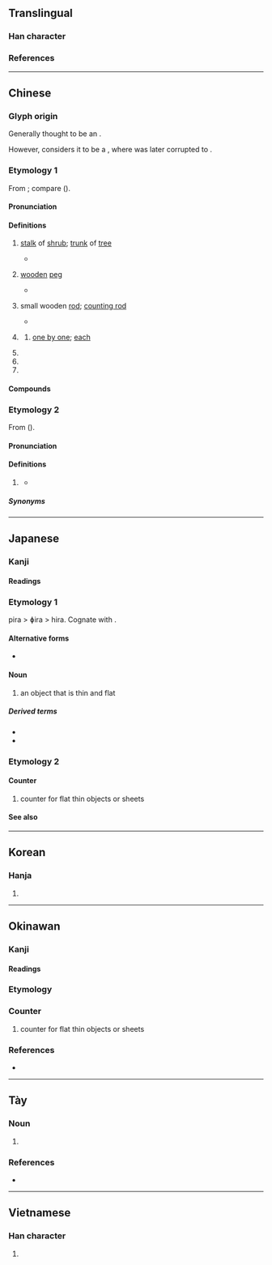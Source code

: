 {{character info}}
==Translingual==
{{Han stroke|[[File:枚 - U+0679A - KanjiVG stroke order.svg]]}}

===Han character===
{{Han char|rn=75|rad=木|as=04|sn=8|four=48940|canj=DOK|ids=⿰木攵}}

===References===
{{Han ref|kx=0516.080|dkj=14554|dj=0904.030|hdz=21171.010|uh=679A}}

----

==Chinese==
{{zh-forms}}

===Glyph origin===
{{Han etym}}
Generally thought to be an {{Han compound|木|攴|ls=ic|t1=tree; wood|t2=hand holding a stick|nocap=1}}.

However, {{zh-ref|Zhengzhang (2003)}} considers it to be a {{Han compound|木|文|ls=psc|c1=s|c2=p|t1=wood|nocap=1}}, where {{zh-l|*文}} was later corrupted to {{zh-l|*攴}}.

===Etymology 1===
From {{der|zh|aav}}; compare {{cog|okz|mek||branch; bough}} ({{zh-ref|Schuessler, 2007}}).

====Pronunciation====
{{zh-pron
|m=méi
|c=mui4
|h=pfs=mòi
|md=
|mn=xm,qz,tw:mûi/zz:bôe
|w=3me
|mc=y
|oc=y
|cat=n,cls
}}

====Definitions====
{{zh-hanzi}}

# {{lb|zh|archaic}} [[stalk]] of [[shrub]]; [[trunk]] of [[tree]]
#* {{zh-x|遵 彼 ^汝 墳，伐 其 條 枚。|Along those raised banks of the Ru,<br>I cut down the branches and slender '''stems'''.|ref=Shijing}}
# {{lb|zh|historical}} [[wooden]] [[peg]] {{gloss|a [[gag]] for [[marching]] [[soldier]]s to [[prevent]] [[talk]]ing}}
#* {{zh-x|又 如 赴-敵 之 兵，銜-枚 疾-走，不-聞 號令，但聞 人馬 之 行{xíng} 聲。|Or again, like the sound of soldiers going to battle, who march swiftly with their '''gags''' between their teeth, when the captain's voice cannot be heard, but only the tramp of horses and men moving. |CL|ref={{circa2|1059|short=yes}}, {{w|Ouyang Xiu}} ({{lw|zh|歐陽修}}), ''Autumn'' ({{lang|zh|《[[s:zh:秋聲賦|秋聲賦]]》}}). English [[s:More Translations from the Chinese/Autumn|translation]] by {{w|Arthur Waley}} (1919).}}
# {{lb|zh|obsolete}} small wooden [[rod]]; [[counting rod]]<!--《春秋左傳正義·昭十二年》注疏-->
#* {{zh-x|南 ^蒯 枚 筮 之，遇 ^坤 ䷁ 之 ^比 ䷇。|Nan Kuai used '''small rods''' in the place of yarrow stalks to divine in a casual manner. He first encountered the sign of ''Kun'' which then gave rise to ''Bi''.|ref=Zuozhuan}}
# {{lb|zh|dated}} {{zh-classifier|generic [[countable]] objects}}<!--Historical usage: ibid., "今人數物云一枚兩枚"-->
## [[one by one]]; [[each]]
##: {{zh-x|枚舉|to enumerate}}
# {{zh-classifier|[[small]], [[flat]] [[object]]s, such as [[coin]]s, [[stamp]]s, [[badge]]s, [[pearl]]s, [[sporting]] [[medal]]s|cat=y}}
# {{zh-classifier|[[rocket]]s, [[satellite]]s and certain [[weapon]]s (especially [[bomb]]s)}}
# {{surname|zh}}

====Compounds====
{{zh-der|不可枚舉|不遑枚舉|不勝枚舉|猜枚|枚枚|枚舉|枚卜|馬工枚速|銜枚|鉗馬銜枚|卷甲銜枚|商枚弄色|啣枚|枚列|枚別|枚子|枚數|枚文|枚筮|枚紀|枚藻|枚謝|枚賈|枚述|枚進|枚鄒|枚馬|條枚|油紙枚子|王枚|籌枚|紙枚|行枚|鄒枚|酒枚|雙枚|馬枚|馬遲枚疾|龜枚}}

===Etymology 2===
From {{bor|nan|onb|mɔʔ⁸|pos=classifier for objects}} ({{zh-ref|Fu, 2008}}).

====Pronunciation====
{{zh-pron
|cat=cls
}}
{{rfp|nan}}

====Definitions====
{{zh-hanzi}}

# {{lb|zh|Hainanese}} {{zh-classifier|generic [[countable]] objects}}
#* {{zh-x|kopi\Kopi 牛奶 飯珍 雞閹　這 枚 就是 海南 經典|Coffee with milk, rice balls and a capon, these are Hainan's classics.|MN-H|ref={{lang|zh|麦英}}, [https://www.youtube.com/watch?v=lfK_bAQQfPU&t=7s {{lang|zh|海南鸡饭}}]}}

=====Synonyms=====
{{zh-dial|個}}

----

==Japanese==

===Kanji===
{{ja-kanji|grade=6|rs=木04}}

====Readings====
{{ja-readings
|goon=まい, め
|kanon=ばい
|kun=ひら-
}}

===Etymology 1===
{{ja-kanjitab|ひら|yomi=k}}
pira > ɸira > hira. Cognate with {{m|ja|平|tr=hira||flat}}.

====Alternative forms====
* {{l|ja|片}}

====Noun====
{{ja-noun|ひら}}

# an object that is thin and flat

=====Derived terms=====
* {{ja-r|帷%子|かた%びら}}
* {{ja-r|湯%帷%子|ゆ%かた%びら}}

===Etymology 2===
{{ja-kanjitab|まい|yomi=o}}
{{rfe|ja}}

====Counter====
{{ja-pos|まい|counter}}

# counter for flat thin objects or sheets

====See also====
{{ja-number-counter:枚}}

----

==Korean==

===Hanja===
{{ko-hanja|매}}

# {{rfdef|ko|sort=木04}}

----

==Okinawan==

===Kanji===
{{ryu-kanji|grade=6|rs=木04}}

====Readings====
{{ryu-readings
|on=めー
}}

===Etymology===
{{ryu-kanjitab|めー|yomi=o}}
{{rfe|ryu}}

===Counter===
{{ryu-pos|counter|めー}}

# counter for flat thin objects or sheets

===References===
* {{R:Shuri-Naha Dialect Dictionary|メー|SN36311}}

----

==Tày==

===Noun===
{{head|tyz|noun|tr=mười}}

# {{tyz-Nom form of|mười|[[ochna]]}}

===References===
* {{r:tyz:tdcnt}}

----

==Vietnamese==

===Han character===
{{vi-readings|rs=木04|reading=mai}}

# {{rfdef|vi|sort=木04}}